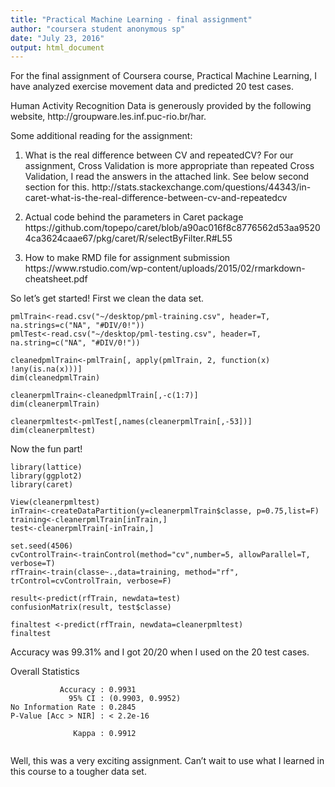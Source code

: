 ```yaml
---
title: "Practical Machine Learning - final assignment"
author: "coursera student anonymous sp"
date: "July 23, 2016"
output: html_document
---
```


For the final assignment of Coursera course, Practical Machine Learning, I have analyzed exercise movement data and predicted 20 test cases.

Human Activity Recognition Data is generously provided by the following website, http://groupware.les.inf.puc-rio.br/har.

Some additional reading for the assignment:

1. What is the real difference between CV and repeatedCV? For our assignment, Cross Validation is more appropriate than repeated Cross Validation, I read the answers in the attached link. See below second section for this.
http://stats.stackexchange.com/questions/44343/in-caret-what-is-the-real-difference-between-cv-and-repeatedcv

2. Actual code behind the parameters in Caret package
https://github.com/topepo/caret/blob/a90ac016f8c8776562d53aa95204ca3624caae67/pkg/caret/R/selectByFilter.R#L55

3. How to make RMD file for assignment submission
https://www.rstudio.com/wp-content/uploads/2015/02/rmarkdown-cheatsheet.pdf


So let's get started! First we clean the data set.

```
pmlTrain<-read.csv("~/desktop/pml-training.csv", header=T, na.strings=c("NA", "#DIV/0!"))
pmlTest<-read.csv("~/desktop/pml-testing.csv", header=T, na.string=c("NA", "#DIV/0!"))

cleanedpmlTrain<-pmlTrain[, apply(pmlTrain, 2, function(x) !any(is.na(x)))] 
dim(cleanedpmlTrain)

cleanerpmlTrain<-cleanedpmlTrain[,-c(1:7)]
dim(cleanerpmlTrain)

cleanerpmltest<-pmlTest[,names(cleanerpmlTrain[,-53])]
dim(cleanerpmltest)
```

Now the fun part!

```
library(lattice)
library(ggplot2)
library(caret)

View(cleanerpmltest)
inTrain<-createDataPartition(y=cleanerpmlTrain$classe, p=0.75,list=F)
training<-cleanerpmlTrain[inTrain,] 
test<-cleanerpmlTrain[-inTrain,] 

set.seed(4506)
cvControlTrain<-trainControl(method="cv",number=5, allowParallel=T, verbose=T)
rfTrain<-train(classe~.,data=training, method="rf", trControl=cvControlTrain, verbose=F)

result<-predict(rfTrain, newdata=test)
confusionMatrix(result, test$classe)

finaltest <-predict(rfTrain, newdata=cleanerpmltest)
finaltest

```

Accuracy was 99.31% and I got 20/20 when I used on the 20 test cases.


Overall Statistics
                                          
               Accuracy : 0.9931          
                 95% CI : (0.9903, 0.9952)
    No Information Rate : 0.2845          
    P-Value [Acc > NIR] : < 2.2e-16       
                                          
                  Kappa : 0.9912          
          



Well, this was a very exciting assignment. Can't wait to use what I learned in this course to a tougher data set. 
